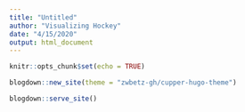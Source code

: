 ```yaml
---
title: "Untitled"
author: "Visualizing Hockey"
date: "4/15/2020"
output: html_document
---
```


```r
knitr::opts_chunk$set(echo = TRUE)
```

```r
blogdown::new_site(theme = "zwbetz-gh/cupper-hugo-theme")
```
```r
blogdown::serve_site()
```

